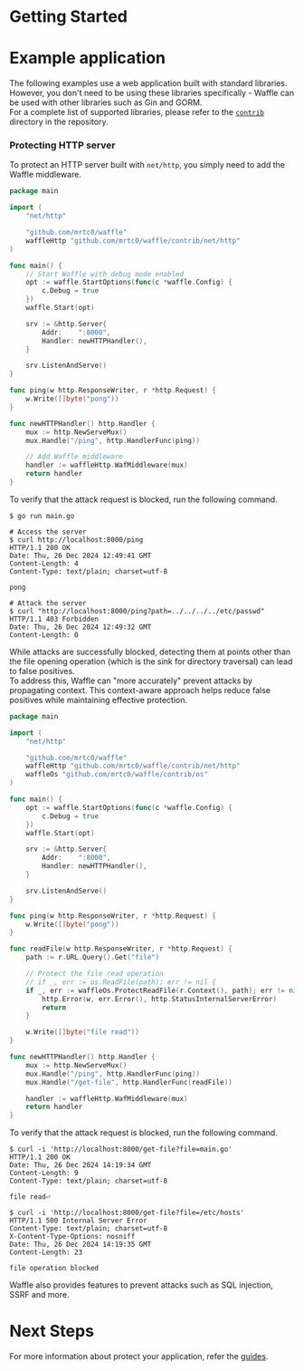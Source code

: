 # Getting Started

# Example application

The following examples use a web application built with standard libraries. However, you don't need to be using these libraries specifically - Waffle can be used with other libraries such as Gin and GORM.  
For a complete list of supported libraries, please refer to the [`contrib`](https://github.com/sitebatch/waffle-go/tree/main/contrib) directory in the repository.

### Protecting HTTP server

To protect an HTTP server built with `net/http`, you simply need to add the Waffle middleware.

```go
package main

import (
	"net/http"

	"github.com/mrtc0/waffle"
	waffleHttp "github.com/mrtc0/waffle/contrib/net/http"
)

func main() {
    // Start Waffle with debug mode enabled
	opt := waffle.StartOptions(func(c *waffle.Config) {
		c.Debug = true
	})
	waffle.Start(opt)

	srv := &http.Server{
		Addr:    ":8000",
		Handler: newHTTPHandler(),
	}

	srv.ListenAndServe()
}

func ping(w http.ResponseWriter, r *http.Request) {
	w.Write([]byte("pong"))
}

func newHTTPHandler() http.Handler {
	mux := http.NewServeMux()
	mux.Handle("/ping", http.HandlerFunc(ping))

    // Add Waffle middleware
	handler := waffleHttp.WafMiddleware(mux)
	return handler
}
```

To verify that the attack request is blocked, run the following command.

```shell
$ go run main.go

# Access the server
$ curl http://localhost:8000/ping
HTTP/1.1 200 OK
Date: Thu, 26 Dec 2024 12:49:41 GMT
Content-Length: 4
Content-Type: text/plain; charset=utf-8

pong

# Attack the server
$ curl "http://localhost:8000/ping?path=../../../../etc/passwd"
HTTP/1.1 403 Forbidden
Date: Thu, 26 Dec 2024 12:49:32 GMT
Content-Length: 0
```

While attacks are successfully blocked, detecting them at points other than the file opening operation (which is the sink for directory traversal) can lead to false positives.  
To address this, Waffle can "more accurately" prevent attacks by propagating context. This context-aware approach helps reduce false positives while maintaining effective protection.

```go
package main

import (
	"net/http"

	"github.com/mrtc0/waffle"
	waffleHttp "github.com/mrtc0/waffle/contrib/net/http"
	waffleOs "github.com/mrtc0/waffle/contrib/os"
)

func main() {
	opt := waffle.StartOptions(func(c *waffle.Config) {
		c.Debug = true
	})
	waffle.Start(opt)

	srv := &http.Server{
		Addr:    ":8000",
		Handler: newHTTPHandler(),
	}

	srv.ListenAndServe()
}

func ping(w http.ResponseWriter, r *http.Request) {
	w.Write([]byte("pong"))
}

func readFile(w http.ResponseWriter, r *http.Request) {
	path := r.URL.Query().Get("file")

    // Protect the file read operation
	// if _, err := os.ReadFile(path); err != nil {
	if _, err := waffleOs.ProtectReadFile(r.Context(), path); err != nil {
		http.Error(w, err.Error(), http.StatusInternalServerError)
		return
	}

	w.Write([]byte("file read"))
}

func newHTTPHandler() http.Handler {
	mux := http.NewServeMux()
	mux.Handle("/ping", http.HandlerFunc(ping))
	mux.Handle("/get-file", http.HandlerFunc(readFile))

	handler := waffleHttp.WafMiddleware(mux)
	return handler
}
```

To verify that the attack request is blocked, run the following command.

```shell
$ curl -i 'http://localhost:8000/get-file?file=main.go'
HTTP/1.1 200 OK
Date: Thu, 26 Dec 2024 14:19:34 GMT
Content-Length: 9
Content-Type: text/plain; charset=utf-8

file read⏎

$ curl -i 'http://localhost:8000/get-file?file=/etc/hosts'
HTTP/1.1 500 Internal Server Error
Content-Type: text/plain; charset=utf-8
X-Content-Type-Options: nosniff
Date: Thu, 26 Dec 2024 14:19:35 GMT
Content-Length: 23

file operation blocked
```

Waffle also provides features to prevent attacks such as SQL injection, SSRF and more.

# Next Steps

For more information about protect your application, refer the [guides](/guides/http-server).